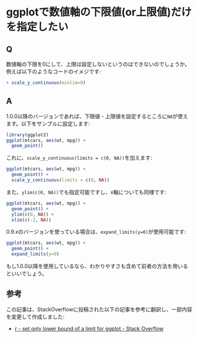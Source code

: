 # ggplotで数値軸の下限値(or上限値)だけを指定したい

## Q
数値軸の下限を0にして、上限は設定しないというのはできないのでしょうか。例えば以下のようなコードのイメジです:

```r
+ scale_y_continuous(minlim=0)
```

## A
1.0.0以降のバージョンであれば、下限値・上限値を設定するところに`NA`が使えます。以下をサンプルに設定します:

```r
library(ggplot2)
ggplot(mtcars, aes(wt, mpg)) +
  geom_point()
```

これに、`scale_y_continuous(limits = c(0, NA))`を加えます:
```r
ggplot(mtcars, aes(wt, mpg)) +
  geom_point() + 
  scale_y_continuous(limits = c(0, NA))
```

また、`ylim(c(0, NA))`でも指定可能ですし、x軸についても同様です:

```r
ggplot(mtcars, aes(wt, mpg)) +
  geom_point() + 
  ylim(c(0, NA)) +
  xlim(c(-2, NA))
```

0.9.xのバージョンを使っている場合は、`expand_limits(y=0)`が使用可能です:
```r
ggplot(mtcars, aes(wt, mpg)) +
  geom_point() + 
  expand_limits(y=0)
```

もし1.0.0以降を使用しているなら、わかりやすさも含めて前者の方法を用いるといいでしょう。

## 参考
この記事は、StackOverflowに投稿された以下の記事を参考に翻訳し、一部内容を変更して作成しました:

- [r - set only lower bound of a limit for ggplot - Stack Overflow](http://stackoverflow.com/questions/11214012/set-only-lower-bound-of-a-limit-for-ggplot)